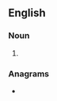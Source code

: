 ==English==

===Noun===
{{head|en|noun form}}

# {{plural of|en|erster|nodot=1}}

===Anagrams===
* {{anagrams|en|a=eerrsst|Resters|resters|sterres}}